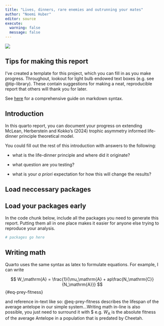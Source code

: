 ```yaml
---
title: "Lives, dinners, rare enemies and outrunning your mates"
author: "Noemi Huber"
editor: source
execute:
  warning: false
  message: false
---
```


![](cheetah_pony.png)

## Tips for making this report

I've created a template for this project, which you can fill in as you make progress. Throughout, lookout for light bulb endowed text boxes (e.g. see @tip-library). These contain suggestions for making a neat, reproducible report that others will thank you for later.

See [here](https://www.markdownguide.org/basic-syntax/) for a comprehensive guide on markdown syntax.

## Introduction

In this quarto report, you can document your progress on extending McLean, Herberstein and Kokko's (2024) trophic asymmetry informed life-dinner principle theoretical model. 

You could fill out the rest of this introduction with answers to the following:

- what is the life-dinner principle and where did it originate? 

- what question are you testing?

- what is your _a priori_ expectation for how this will change the results?

## Load neccessary packages

::: {#tip-library .callout-tip}
## Load your packages early

In the code chunk below, include all the packages you need to generate this report. Putting them all in one place makes it easier for anyone else trying to reproduce your analysis.
:::

```r
# packages go here
```

## Writing math 

Quarto uses the same syntax as latex to formulate equations. For example, I can write 

$$
W_\mathrm{A} = \frac{1}{\mu_\mathrm{A} + ap\frac{N_\mathrm{C}}{N_\mathrm{A}}}
$$ {#eq-prey-fitness}

and reference in-text like so: @eq-prey-fitness describes the lifespan of the average antelope in our simple system...Writing math in-line is also possible, you just need to surround it with \$ e.g. $W_\mathrm{A}$ is the absolute fitness of the average Antelope in a population that is predated by Cheetah. 



